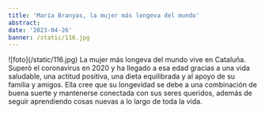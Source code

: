 ```yaml
---
title: 'María Branyas, la mujer más longeva del mundo'
abstract:
date: '2023-04-26'
banner: /static/116.jpg
---
```


<div style={{ textAlign: 'justify' }}>
  ![foto](/static/116.jpg) La mujer más longeva del mundo vive en Cataluña. Superó el
  coronavirus en 2020 y ha llegado a esa edad gracias a una vida saludable, una actitud
  positiva, una dieta equilibrada y al apoyo de su familia y amigos. Ella cree que su
  longevidad se debe a una combinación de buena suerte y mantenerse conectada con sus
  seres queridos, además de seguir aprendiendo cosas nuevas a lo largo de toda la vida.
</div>
